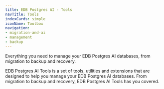 ```yaml
---
title: EDB Postgres AI - Tools
navTitle: Tools
indexCards: simple
iconName: Toolbox
navigation:
- migration-and-ai
- management
- backup
---
```


Everything you need to manage your EDB Postgres AI databases, from migration to backup and recovery.

EDB Postgres AI Tools is a set of tools, utilities and extensions that are designed to help you manage your EDB Postgres AI databases. From migration to backup and recovery, EDB Postgres AI Tools has you covered.

